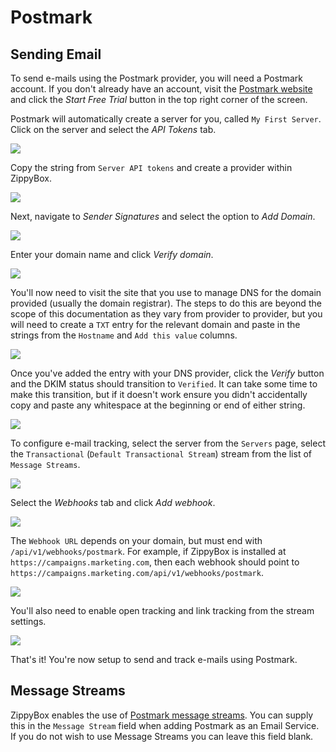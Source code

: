 # Postmark

## Sending Email

To send e-mails using the Postmark provider, you will need a Postmark account. If you don't already have an account, visit the [Postmark website](https://postmarkapp.com/) and click the _Start Free Trial_ button in the top right corner of the screen.

Postmark will automatically create a server for you, called `My First Server`. Click on the server and select the _API Tokens_ tab.

![](/imgs/postmark/postmark-1.png)

Copy the string from `Server API tokens` and create a provider within ZippyBox.

![](/imgs/postmark/postmark-2.png)

Next, navigate to _Sender Signatures_ and select the option to _Add Domain_.

![](/imgs/postmark/postmark-3.png)

Enter your domain name and click _Verify domain_.

![](/imgs/postmark/postmark-4.png)

You'll now need to visit the site that you use to manage DNS for the domain provided (usually the domain registrar). The steps to do this are beyond the scope of this documentation as they vary from provider to provider, but you will need to create a `TXT` entry for the relevant domain and paste in the strings from the `Hostname` and `Add this value` columns.

![](/imgs/postmark/postmark-5.png)

Once you've added the entry with your DNS provider, click the _Verify_ button and the DKIM status should transition to `Verified`. It can take some time to make this transition, but if it doesn't work ensure you didn't accidentally copy and paste any whitespace at the beginning or end of either string.

![](/imgs/postmark/postmark-6.png)

To configure e-mail tracking, select the server from the `Servers` page, select the `Transactional` (`Default Transactional Stream`) stream from the list of `Message Streams`.

![](/imgs/postmark/postmark-7.png)

Select the _Webhooks_ tab and click _Add webhook_.

![](/imgs/postmark/postmark-8.png)

The `Webhook URL` depends on your domain, but must end with `/api/v1/webhooks/postmark`. For example, if ZippyBox is installed at `https://campaigns.marketing.com`, then each webhook should point to `https://campaigns.marketing.com/api/v1/webhooks/postmark`.

![](/imgs/postmark/postmark-9.png)

You'll also need to enable open tracking and link tracking from the stream settings.

![](/imgs/postmark/postmark-10.png)

That's it! You're now setup to send and track e-mails using Postmark.

## Message Streams

ZippyBox enables the use of [Postmark message streams](https://postmarkapp.com/message-streams). You can supply this in the `Message Stream` field when adding Postmark as an Email Service. If you do not wish to use Message Streams you can leave this field blank.